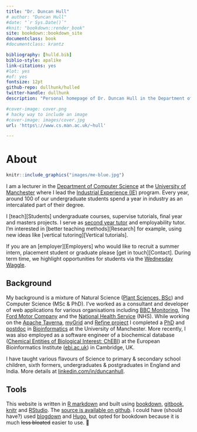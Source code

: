 ```yaml
---
title: "Dr. Duncan Hull"
# author: "Duncan Hull"
#date: "`r Sys.Date()`"
#knit: "bookdown::render_book"
site: bookdown::bookdown_site
documentclass: book
#documentclass: krantz

bibliography: [hulld.bib]
biblio-style: apalike
link-citations: yes
#lot: yes
#of: yes
fontsize: 12pt
github-repo: dullhunk/hulled
twitter-handle: dullhunk
description: "Personal homepage of Dr. Duncan Hull in the Department of Computer Science at the University of Manchester"

#cover-image: cover.png
# hacky way to include an image
#cover-image: images/cover.jpg
url: 'https\://www.cs.man.ac.uk/~hull'

---
```


# About {-}
```r
knitr::include_graphics("images/me-blue.jpg")
```

I am a lecturer in the [Department of Computer Science](https://www.cs.manchester.ac.uk/) at the [University of Manchester](https://www.manchester.ac.uk) where I lead the [Industrial Experience (IE)](https://www.cs.manchester.ac.uk/study/undergraduate/industrial-experience/) program. Every year, around 100 of our undergraduate students spend a year in industry as an intercalated part of their degree.


I [teach][Students] undergraduate courses, supervise tutorials, final year and masters projects. I serve as [second year tutor](http://studentnet.cs.manchester.ac.uk/ugt/year2/) and employability tutor. I'm interested in [better teaching methods][Research] for example, using new ideas like [vertical tutoring][Vertical tutorials].

If you are an [employer][Employers] who would like to recruit a summer intern, placement student or graduate please [get in touch][Contact]. During term time, we highlight opportunities for students via the [Wednesday Waggle](https://waggle.cs.manchester.ac.uk/waggle/about).

## Background {-}

My background is a mixture of Natural Science ([Plant Sciences, BSc](http://www.plantsciences.manchester.ac.uk/)) and Computer Science (MSc & PhD). I’ve worked as a consultant and developer of web applications for various organisations including [BBC Monitoring](https://en.wikipedia.org/wiki/BBC_Monitoring), The [Ford Motor Company](https://en.wikipedia.org/wiki/Ford_Motor_Company) and the [National Health Service](https://en.wikipedia.org/wiki/National_Health_Service) (NHS). While working on the [Apache Taverna](https://en.wikipedia.org/wiki/Apache_Taverna), [myGrid](https://en.wikipedia.org/wiki/MyGrid) and [Refine project](http://www.nactem.ac.uk/pathtext/) I completed a [PhD](https://ethos.bl.uk/OrderDetails.do?uin=uk.bl.ethos.497578) and [postdoc](https://en.wikipedia.org/wiki/Postdoctoral_researcher) in [Bioinformatics](https://en.wikipedia.org/wiki/Bioinformatics) at the University of Manchester. More recently, I was also employed as a software engineer of a biochemical database ([Chemical Entities of Biological Interest: ChEBI](https://www.ebi.ac.uk/chebi/)) at the European Bioinformatics Institute ([ebi.ac.uk](https://www.ebi.ac.uk)) in Cambridge, UK.

I have taught various flavours of Science to primary & secondary school children, sixth formers, undergraduates & postgraduates in England and India. More details at [linkedin.com/in/duncanhull](https://uk.linkedin.com/in/duncanhull).

## Tools {-}
This website is written in [R markdown](https://rmarkdown.rstudio.com/) and built using [bookdown](https://bookdown.org), [gitbook](https://www.gitbook.com), [knitr](https://en.wikipedia.org/wiki/Knitr) and [RStudio](https://www.rstudio.com/). The [source is available on github](https://github.com/dullhunk/hulled). I could have (should have?) used [blogdown](https://bookdown.org/yihui/blogdown/) and [Hugo](https://gohugo.io), but opted for bookdown because it is much ~~less bloated~~ easier to use. 🔨

